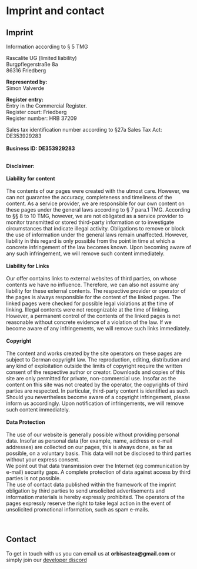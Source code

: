 # Imprint and contact

## Imprint

<div class='imprint'><p>Information according to § 5 TMG</p><p>Rascalite UG (limited liability)<br>
Burgpflegerstraße 8a<br>
86316 Friedberg<br>
</p><p> <strong>Represented by: </strong><br>
Simon Valverde<br>
</p><p><strong>Register entry: </strong><br>
Entry in the Commercial Register.<br>
Register court: Friedberg<br>
Register number: HRB 37209<br></p><p>
Sales tax identification number according to §27a Sales Tax Act: DE353929283<br><br>
<strong>Business ID: DE353929283</strong><br><br>
</p><p><strong>Disclaimer: </strong><br><br><strong>Liability for content</strong><br><br>
The contents of our pages were created with the utmost care. However, we can not guarantee the accuracy, completeness and timeliness of the content. As a service provider, we are responsible for our own content on these pages under the general laws according to § 7 para.1 TMG. According to §§ 8 to 10 TMG, however, we are not obligated as a service provider to monitor transmitted or stored third-party information or to investigate circumstances that indicate illegal activity. Obligations to remove or block the use of information under the general laws remain unaffected. However, liability in this regard is only possible from the point in time at which a concrete infringement of the law becomes known. Upon becoming aware of any such infringement, we will remove such content immediately.<br><br><strong>Liability for Links</strong><br><br>
Our offer contains links to external websites of third parties, on whose contents we have no influence. Therefore, we can also not assume any liability for these external contents. The respective provider or operator of the pages is always responsible for the content of the linked pages. The linked pages were checked for possible legal violations at the time of linking. Illegal contents were not recognizable at the time of linking. However, a permanent control of the contents of the linked pages is not reasonable without concrete evidence of a violation of the law. If we become aware of any infringements, we will remove such links immediately.<br><br><strong>Copyright</strong><br><br>
The content and works created by the site operators on these pages are subject to German copyright law. The reproduction, editing, distribution and any kind of exploitation outside the limits of copyright require the written consent of the respective author or creator. Downloads and copies of this site are only permitted for private, non-commercial use. Insofar as the content on this site was not created by the operator, the copyrights of third parties are respected. In particular, third-party content is identified as such. Should you nevertheless become aware of a copyright infringement, please inform us accordingly. Upon notification of infringements, we will remove such content immediately.<br><br><strong>Data Protection</strong><br><br>
The use of our website is generally possible without providing personal data. Insofar as personal data (for example, name, address or e-mail addresses) are collected on our pages, this is always done, as far as possible, on a voluntary basis. This data will not be disclosed to third parties without your express consent. <br>
We point out that data transmission over the Internet (eg communication by e-mail) security gaps. A complete protection of data against access by third parties is not possible. <br>
The use of contact data published within the framework of the imprint obligation by third parties to send unsolicited advertisements and information materials is hereby expressly prohibited. The operators of the pages expressly reserve the right to take legal action in the event of unsolicited promotional information, such as spam e-mails.<br>
</p><br>
 </div>

## Contact
 
To get in touch with us you can email us at **orbisastea@gmail.com** or simply join our [developer discord](https://discord.gg/V2nkmMQvtR)
